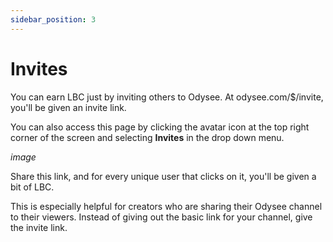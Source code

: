 ---
sidebar_position: 3
---

# Invites

You can earn LBC just by inviting others to Odysee. At odysee.com/$/invite, you'll be given an invite link.

You can also access this page by clicking the avatar icon at the top right corner of the screen and selecting **Invites** in the drop down menu.

*image*

Share this link, and for every unique user that clicks on it, you'll be given a bit of LBC.

This is especially helpful for creators who are sharing their Odysee channel to their viewers. Instead of giving out the basic link for your channel, give the invite link.